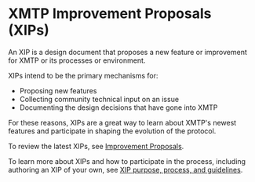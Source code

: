 
<AutoBreadcrumb />

# XMTP Improvement Proposals (XIPs)

An XIP is a design document that proposes a new feature or improvement for XMTP or its processes or environment.

XIPs intend to be the primary mechanisms for:

- Proposing new features
- Collecting community technical input on an issue
- Documenting the design decisions that have gone into XMTP

For these reasons, XIPs are a great way to learn about XMTP's newest features and participate in shaping the evolution of the protocol.

To review the latest XIPs, see [Improvement Proposals](https://community.xmtp.org/c/xips/xip-drafts/53).

To learn more about XIPs and how to participate in the process, including authoring an XIP of your own, see [XIP purpose, process, and guidelines](https://github.com/xmtp/XIPs/blob/main/XIPs/xip-0-purpose-process.md).
